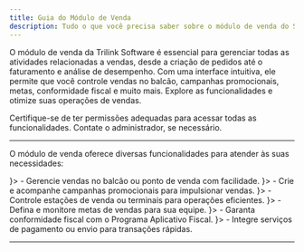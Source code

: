 ```yaml
---
title: Guia do Módulo de Venda
description: Tudo o que você precisa saber sobre o módulo de venda do Syspro ERP.
---
```



O módulo de venda da Trilink Software é essencial para gerenciar todas as atividades relacionadas a vendas, desde a criação de pedidos até o faturamento e análise de desempenho. Com uma interface intuitiva, ele permite que você controle vendas no balcão, campanhas promocionais, metas, conformidade fiscal e muito mais. Explore as funcionalidades e otimize suas operações de vendas.

<Callout type="info" title="Dica">
  Certifique-se de ter permissões adequadas para acessar todas as funcionalidades. Contate o administrador, se necessário.
</Callout>

---

O módulo de venda oferece diversas funcionalidades para atender às suas necessidades:

<Cards>
  <CustomCard title="Balção" href="#balcao" icon={<ShoppingCart className="h-5 w-5" />}>
    - Gerencie vendas no balcão ou ponto de venda com facilidade.
  </CustomCard>
  <CustomCard title="Campanha" href="#campanha" icon={<BarChart2 className="h-5 w-5" />}>
    - Crie e acompanhe campanhas promocionais para impulsionar vendas.
  </CustomCard>
  <CustomCard title="Estação" href="#estacao" icon={<Search className="h-5 w-5" />}>
    - Controle estações de venda ou terminais para operações eficientes.
  </CustomCard>
  <CustomCard title="Meta" href="#meta" icon={<BarChart2 className="h-5 w-5" />}>
    - Defina e monitore metas de vendas para sua equipe.
  </CustomCard>
  <CustomCard title="PAF" href="#paf" icon={<Search className="h-5 w-5" />}>
    - Garanta conformidade fiscal com o Programa Aplicativo Fiscal.
  </CustomCard>
  <CustomCard title="Shipay" href="#shipay" icon={<ShoppingCart className="h-5 w-5" />}>
    - Integre serviços de pagamento ou envio para transações rápidas.
  </CustomCard>
</Cards>

---

<SuporteSection modulo="Vendas" />